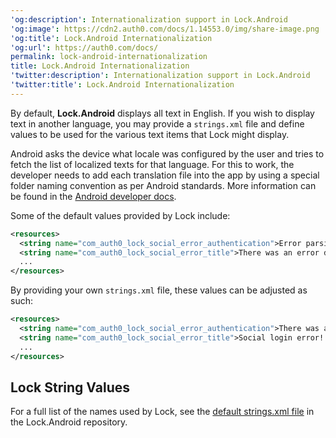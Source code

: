 ---
'og:description': Internationalization support in Lock.Android
'og:image': https://cdn2.auth0.com/docs/1.14553.0/img/share-image.png
'og:title': Lock.Android Internationalization
'og:url': https://auth0.com/docs/
permalink: lock-android-internationalization
title: Lock.Android Internationalization
'twitter:description': Internationalization support in Lock.Android
'twitter:title': Lock.Android Internationalization
---
By default, **Lock.Android** displays all text in English. If you wish to display text in another language, you may provide a `strings.xml` file and define values to be used for the various text items that Lock might display.

Android asks the device what locale was configured by the user and tries to fetch the list of localized texts for that language. For this to work, the developer needs to add each translation file into the app by using a special folder naming convention as per Android standards. More information can be found in the [Android developer docs](https://developer.android.com/training/basics/supporting-devices/languages).

Some of the default values provided by Lock include:

```xml lines
<resources>
  <string name="com_auth0_lock_social_error_authentication">Error parsing Authentication data</string>
  <string name="com_auth0_lock_social_error_title">There was an error during authentication</string>
  ...
</resources>
```






By providing your own `strings.xml` file, these values can be adjusted as such:

```xml lines
<resources>
  <string name="com_auth0_lock_social_error_authentication">There was an authentication error!</string>
  <string name="com_auth0_lock_social_error_title">Social login error!!</string>
  ...
</resources>
```






## Lock String Values

For a full list of the names used by Lock, see the [default strings.xml file](https://github.com/auth0/Lock.Android/blob/master/lib/src/main/res/values/strings.xml) in the Lock.Android repository.
